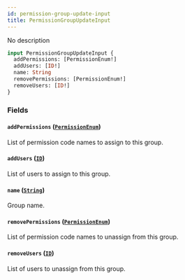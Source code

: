 ```yaml
---
id: permission-group-update-input
title: PermissionGroupUpdateInput
---
```


No description

```graphql
input PermissionGroupUpdateInput {
  addPermissions: [PermissionEnum!]
  addUsers: [ID!]
  name: String
  removePermissions: [PermissionEnum!]
  removeUsers: [ID!]
}
```

### Fields

#### `addPermissions` ([`PermissionEnum`](../../../developer/api-reference/enums/permission-enum))

List of permission code names to assign to this group.

#### `addUsers` ([`ID`](../../../developer/api-reference/scalars/id))

List of users to assign to this group.

#### `name` ([`String`](../../../developer/api-reference/scalars/string))

Group name.

#### `removePermissions` ([`PermissionEnum`](../../../developer/api-reference/enums/permission-enum))

List of permission code names to unassign from this group.

#### `removeUsers` ([`ID`](../../../developer/api-reference/scalars/id))

List of users to unassign from this group.
